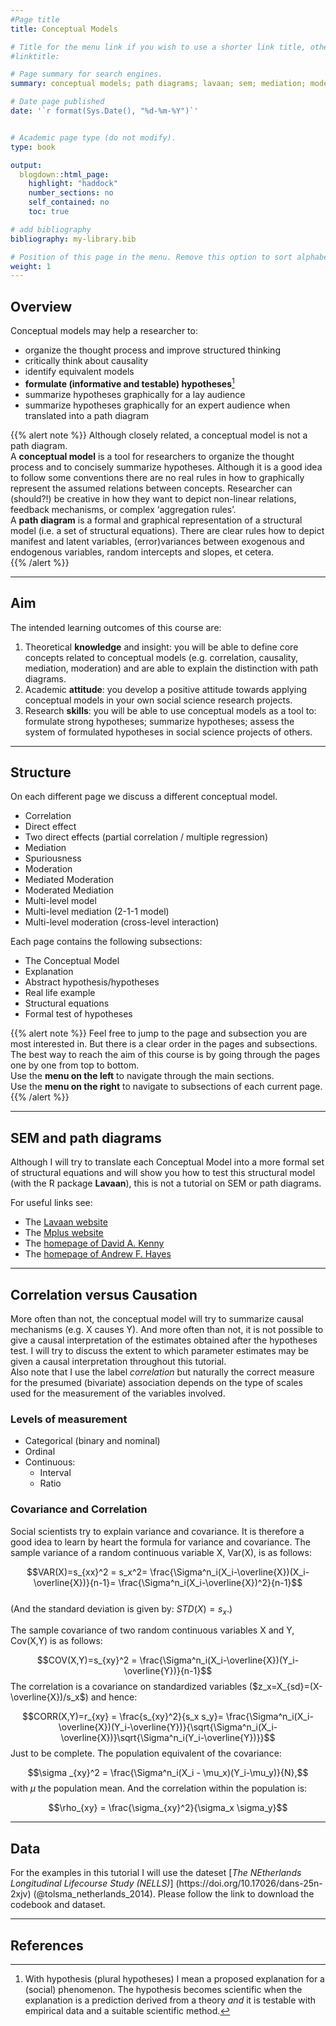 ```yaml
---
#Page title
title: Conceptual Models

# Title for the menu link if you wish to use a shorter link title, otherwise remove this option.
#linktitle:

# Page summary for search engines.
summary: conceptual models; path diagrams; lavaan; sem; mediation; moderation; moderated mediation; 2-1-1 models. 

# Date page published
date: '`r format(Sys.Date(), "%d-%m-%Y")`'


# Academic page type (do not modify).
type: book

output:
  blogdown::html_page:
    highlight: "haddock"
    number_sections: no
    self_contained: no
    toc: true

# add bibliography
bibliography: my-library.bib

# Position of this page in the menu. Remove this option to sort alphabetically.
weight: 1
---
```


<!---



{{< highlight go >}} A bunch of code here 
2 + 2  
{{< /highlight >}}

{{< youtube id="w7Ft2ymGmfc" autoplay="true" title="my title" >}} 
  

{{% alert note %}}
A Markdown aside is useful for displaying notices, hints, or definitions to your readers.
{{% /alert %}}

{{% alert warning %}}
Here's some important information...
{{% /alert %}}


--->  

## Overview  

Conceptual models may help a researcher to:  

- organize the thought process and improve structured thinking  
- critically think about causality  
- identify equivalent models  
- **formulate (informative and testable) hypotheses**[^1]    
- summarize hypotheses graphically for a lay audience  
- summarize hypotheses graphically for an expert audience when translated into a path diagram

[^1]: With hypothesis (plural hypotheses) I mean a proposed explanation for a (social) phenomenon. The hypothesis becomes scientific when the explanation is a prediction derived from a theory *and* it is testable with empirical data and a suitable scientific method. 

{{% alert note %}}
Although closely related, a conceptual model is not a path diagram.  
A **conceptual model** is a tool for researchers to organize the thought process and to concisely summarize hypotheses. Although it is a good idea to follow some conventions there are no real rules in how to graphically represent the assumed relations between concepts. Researcher can (should?!) be creative in how they want to depict non-linear relations, feedback mechanisms, or complex 'aggregation rules'.  
A **path diagram** is a formal and graphical representation of a structural model (i.e. a set of structural equations). There are clear rules how to depict manifest and latent variables, (error)variances between exogenous and endogenous variables, random intercepts and slopes, et cetera.  
{{% /alert %}}

---  

## Aim 

The intended learning outcomes of this course are:  

1. Theoretical **knowledge** and insight: you will be able to define core concepts related to conceptual models (e.g. correlation, causality, mediation, moderation) and are able to explain the distinction with path diagrams.  
2. Academic **attitude**: you develop a positive attitude towards applying conceptual models in your own social science research projects.   
3. Research **skills**: you will be able to use conceptual models as a tool to: formulate strong hypotheses; summarize hypotheses; assess the system of formulated hypotheses in social science projects of others. 

---  

## Structure  

On each different page we discuss a different conceptual model.  

- Correlation  
- Direct effect  
- Two direct effects (partial correlation / multiple regression)
- Mediation 
- Spuriousness 
- Moderation  
- Mediated Moderation  
- Moderated Mediation  
- Multi-level model  
- Multi-level mediation (2-1-1 model)  
- Multi-level moderation (cross-level interaction)  
<!---
- Multi-level micro-macro model  
- Longitudinal model  
- Cross-Lagged Panel Model  
--->

Each page contains the following subsections:  

- The Conceptual Model  
- Explanation  
- Abstract hypothesis/hypotheses  
- Real life example  
- Structural equations   
- Formal test of hypotheses  

{{% alert note %}}
Feel free to jump to the page and subsection you are most interested in. But there is a clear order in the pages and subsections. The best way to reach the aim of this course is by going through the pages one by one from top to bottom.  
Use the **menu on the left** to navigate through the main sections.  
Use the **menu on the right** to navigate to subsections of each current page. 
{{% /alert %}}

---  

## SEM and path diagrams  

Although I will try to translate each Conceptual Model into a more formal set of structural equations and will show you how to test this structural model (with the R package **Lavaan**), this is not a tutorial on SEM or path diagrams. 

For useful links see:

- The [Lavaan website](https://lavaan.ugent.be/index.html)  
- The [Mplus website](http://www.statmodel.com/)  
- The [homepage of David A. Kenny](http://davidakenny.net/)    
- The [homepage of Andrew F. Hayes](http://www.afhayes.com/index.html) 


---  

## Correlation versus Causation  

More often than not, the conceptual model will try to summarize causal mechanisms (e.g. X causes Y). And more often than not, it is not possible to give a causal interpretation of the estimates obtained after the hypotheses test. I will try to discuss the extent to which parameter estimates may be given a causal interpretation throughout this tutorial.    
Also note that I use the label *correlation* but naturally the correct measure for the presumed (bivariate) association depends on the type of scales used for the measurement of the variables involved.   

### Levels of measurement

- Categorical (binary and nominal)  
- Ordinal  
- Continuous:  
  - Interval  
  - Ratio  
  
  

### Covariance and Correlation

Social scientists try to explain variance and covariance. It is therefore a good idea to learn by heart the formula for variance and covariance. The sample variance of a random continuous variable X, Var(X), is as follows: 

$$VAR(X)=s_{xx}^2 = s_x^2= \frac{\Sigma^n_i(X_i-\overline{X})(X_i-\overline{X})}{n-1}= \frac{\Sigma^n_i(X_i-\overline{X})^2}{n-1}$$  
(And the standard deviation is given by: $STD(X)=s_x$.)  

The sample covariance of two random continuous variables X and Y, Cov(X,Y) is as follows:  

$$COV(X,Y)=s_{xy}^2 = \frac{\Sigma^n_i(X_i-\overline{X})(Y_i-\overline{Y})}{n-1}$$
The correlation is a covariance on standardized variables ($z_x=X_{sd}=(X-\overline{X})/s_x$) and hence:  

$$CORR(X,Y)=r_{xy} = \frac{s_{xy}^2}{s_x s_y}= \frac{\Sigma^n_i(X_i-\overline{X})(Y_i-\overline{Y})}{\sqrt{\Sigma^n_i(X_i-\overline{X})}\sqrt{\Sigma^n_i(Y_i-\overline{Y})}}$$
Just to be complete. The population equivalent of the covariance: 

$$\sigma _{xy}^2 = \frac{\Sigma^n_i(X_i - \mu_x)(Y_i-\mu_y)}{N},$$
with $\mu$ the population mean. 
And the correlation within the population is: 

$$\rho_{xy} = \frac{\sigma_{xy}^2}{\sigma_x \sigma_y}$$

---  

## Data  

For the examples in this tutorial I will use the dateset [*The NEtherlands Longitudinal Lifecourse Study (NELLS)*] (https://doi.org/10.17026/dans-25n-2xjv) (@tolsma_netherlands_2014). Please follow the link to download the codebook and dataset. 

---  

## References


